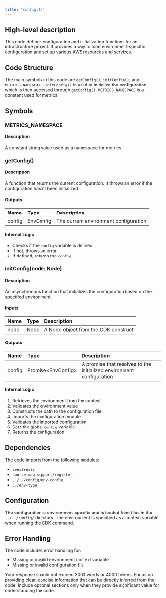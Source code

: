 ```yaml
---
title: "config.ts"
---
```


## High-level description
This code defines configuration and initialization functions for an infrastructure project. It provides a way to load environment-specific configuration and set up various AWS resources and services.

## Code Structure
The main symbols in this code are `getConfig()`, `initConfig()`, and `METRICS_NAMESPACE`. `initConfig()` is used to initialize the configuration, which is then accessed through `getConfig()`. `METRICS_NAMESPACE` is a constant used for metrics.

## Symbols

### METRICS_NAMESPACE
#### Description
A constant string value used as a namespace for metrics.

### getConfig()
#### Description
A function that returns the current configuration. It throws an error if the configuration hasn't been initialized.

#### Outputs
| Name | Type | Description |
|:-----|:-----|:------------|
| config | EnvConfig | The current environment configuration |

#### Internal Logic
- Checks if the `config` variable is defined
- If not, throws an error
- If defined, returns the `config`

### initConfig(node: Node)
#### Description
An asynchronous function that initializes the configuration based on the specified environment.

#### Inputs
| Name | Type | Description |
|:-----|:-----|:------------|
| node | Node | A Node object from the CDK construct |

#### Outputs
| Name | Type | Description |
|:-----|:-----|:------------|
| config | Promise&lt;EnvConfig&gt; | A promise that resolves to the initialized environment configuration |

#### Internal Logic
1. Retrieves the environment from the context
2. Validates the environment value
3. Constructs the path to the configuration file
4. Imports the configuration module
5. Validates the imported configuration
6. Sets the global `config` variable
7. Returns the configuration

## Dependencies
The code imports from the following modules:
- `constructs`
- `source-map-support/register`
- `../../config/env-config`
- `../env-type`

## Configuration
The configuration is environment-specific and is loaded from files in the `../../config/` directory. The environment is specified as a context variable when running the CDK command.

## Error Handling
The code includes error handling for:
- Missing or invalid environment context variable
- Missing or invalid configuration file

Your response should not exceed 3000 words or 4000 tokens. Focus on providing clear, concise information that can be directly inferred from the code. Include optional sections only when they provide significant value for understanding the code.